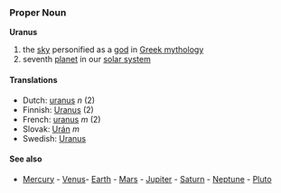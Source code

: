 === Proper Noun ===
'''Uranus'''

# the [[sky]] personified as a [[god]] in [[Greek mythology]]
# seventh [[planet]] in our [[solar system]]

==== Translations ====
*Dutch: [[uranus]] ''n'' (2)
*Finnish: [[Uranus]] (2)
*French: [[uranus]] ''m'' (2)
*Slovak: [[Urán]] ''m''
*Swedish: [[Uranus]]

==== See also ====
*[[Mercury]] - [[Venus]]- [[Earth]] - [[Mars]] - [[Jupiter]] - [[Saturn]] - [[Neptune]] - [[Pluto]]